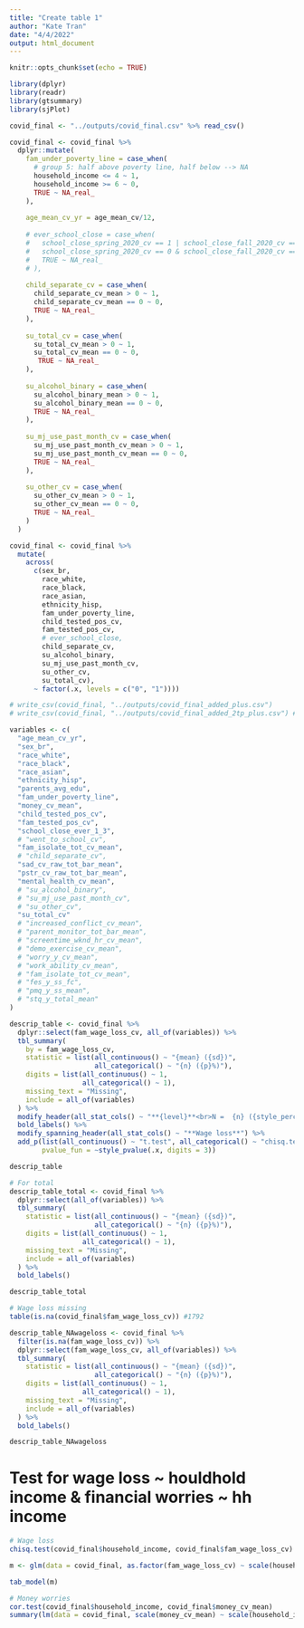 ```yaml
---
title: "Create table 1"
author: "Kate Tran"
date: "4/4/2022"
output: html_document
---
```


```r
knitr::opts_chunk$set(echo = TRUE)
```

```r
library(dplyr)
library(readr)
library(gtsummary)
library(sjPlot)
```

```r
covid_final <- "../outputs/covid_final.csv" %>% read_csv()

covid_final <- covid_final %>%
  dplyr::mutate(
    fam_under_poverty_line = case_when(
      # group 5: half above poverty line, half below --> NA
      household_income <= 4 ~ 1,
      household_income >= 6 ~ 0,
      TRUE ~ NA_real_
    ),
    
    age_mean_cv_yr = age_mean_cv/12,
    
    # ever_school_close = case_when(
    #   school_close_spring_2020_cv == 1 | school_close_fall_2020_cv == 1 ~ 1,
    #   school_close_spring_2020_cv == 0 & school_close_fall_2020_cv == 0 ~ 0,
    #   TRUE ~ NA_real_
    # ),
    
    child_separate_cv = case_when(
      child_separate_cv_mean > 0 ~ 1,
      child_separate_cv_mean == 0 ~ 0,
      TRUE ~ NA_real_
    ),
    
    su_total_cv = case_when(
      su_total_cv_mean > 0 ~ 1,
      su_total_cv_mean == 0 ~ 0,
       TRUE ~ NA_real_
    ),
    
    su_alcohol_binary = case_when(
      su_alcohol_binary_mean > 0 ~ 1,
      su_alcohol_binary_mean == 0 ~ 0,
      TRUE ~ NA_real_
    ),
    
    su_mj_use_past_month_cv = case_when(
      su_mj_use_past_month_cv_mean > 0 ~ 1,
      su_mj_use_past_month_cv_mean == 0 ~ 0,
      TRUE ~ NA_real_
    ),
    
    su_other_cv = case_when(
      su_other_cv_mean > 0 ~ 1,
      su_other_cv_mean == 0 ~ 0,
      TRUE ~ NA_real_
    )
  ) 

covid_final <- covid_final %>%
  mutate(
    across(
      c(sex_br,
        race_white,
        race_black,
        race_asian,
        ethnicity_hisp,
        fam_under_poverty_line,
        child_tested_pos_cv,
        fam_tested_pos_cv,
        # ever_school_close,
        child_separate_cv,
        su_alcohol_binary,
        su_mj_use_past_month_cv,
        su_other_cv,
        su_total_cv), 
      ~ factor(.x, levels = c("0", "1"))))

# write_csv(covid_final, "../outputs/covid_final_added_plus.csv")
# write_csv(covid_final, "../outputs/covid_final_added_2tp_plus.csv") # only include kids with at least 2 time points
```

```r
variables <- c(
  "age_mean_cv_yr",
  "sex_br",
  "race_white",
  "race_black",
  "race_asian",
  "ethnicity_hisp",
  "parents_avg_edu",
  "fam_under_poverty_line",
  "money_cv_mean",
  "child_tested_pos_cv",
  "fam_tested_pos_cv",
  "school_close_ever_1_3",
  # "went_to_school_cv", 
  "fam_isolate_tot_cv_mean",
  # "child_separate_cv",
  "sad_cv_raw_tot_bar_mean",
  "pstr_cv_raw_tot_bar_mean",
  "mental_health_cv_mean",
  # "su_alcohol_binary",
  # "su_mj_use_past_month_cv",
  # "su_other_cv",
  "su_total_cv"
  # "increased_conflict_cv_mean",
  # "parent_monitor_tot_bar_mean",
  # "screentime_wknd_hr_cv_mean",
  # "demo_exercise_cv_mean",
  # "worry_y_cv_mean",
  # "work_ability_cv_mean",
  # "fam_isolate_tot_cv_mean",
  # "fes_y_ss_fc",
  # "pmq_y_ss_mean",
  # "stq_y_total_mean"
)

descrip_table <- covid_final %>% 
  dplyr::select(fam_wage_loss_cv, all_of(variables)) %>% 
  tbl_summary(
    by = fam_wage_loss_cv,
    statistic = list(all_continuous() ~ "{mean} ({sd})",
                     all_categorical() ~ "{n} ({p}%)"),
    digits = list(all_continuous() ~ 1,
                  all_categorical() ~ 1),
    missing_text = "Missing",
    include = all_of(variables)
  ) %>% 
  modify_header(all_stat_cols() ~ "**{level}**<br>N =  {n} ({style_percent(p)}%)") %>%
  bold_labels() %>%
  modify_spanning_header(all_stat_cols() ~ "**Wage loss**") %>% 
  add_p(list(all_continuous() ~ "t.test", all_categorical() ~ "chisq.test"),
        pvalue_fun = ~style_pvalue(.x, digits = 3))

descrip_table

# For total
descrip_table_total <- covid_final %>% 
  dplyr::select(all_of(variables)) %>% 
  tbl_summary(
    statistic = list(all_continuous() ~ "{mean} ({sd})",
                     all_categorical() ~ "{n} ({p}%)"),
    digits = list(all_continuous() ~ 1,
                  all_categorical() ~ 1),
    missing_text = "Missing",
    include = all_of(variables)
  ) %>% 
  bold_labels()

descrip_table_total

# Wage loss missing
table(is.na(covid_final$fam_wage_loss_cv)) #1792

descrip_table_NAwageloss <- covid_final %>% 
  filter(is.na(fam_wage_loss_cv)) %>% 
  dplyr::select(fam_wage_loss_cv, all_of(variables)) %>% 
  tbl_summary(
    statistic = list(all_continuous() ~ "{mean} ({sd})",
                     all_categorical() ~ "{n} ({p}%)"),
    digits = list(all_continuous() ~ 1,
                  all_categorical() ~ 1),
    missing_text = "Missing",
    include = all_of(variables)
  ) %>% 
  bold_labels()

descrip_table_NAwageloss
```

# Test for wage loss ~ houldhold income & financial worries ~ hh income
```r
# Wage loss
chisq.test(covid_final$household_income, covid_final$fam_wage_loss_cv)

m <- glm(data = covid_final, as.factor(fam_wage_loss_cv) ~ scale(household_income), family = binomial)

tab_model(m)

# Money worries
cor.test(covid_final$household_income, covid_final$money_cv_mean)
summary(lm(data = covid_final, scale(money_cv_mean) ~ scale(household_income)))
```








